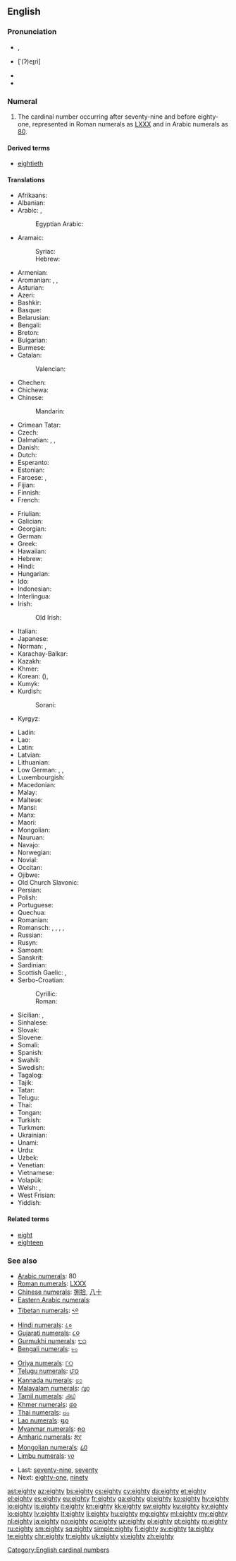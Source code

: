 ==English==

===Pronunciation===
* {{enPR|āʹti}}, {{IPA|/ˈeɪ.ti/|lang=en}}
* {{a|US}} [ˈ(ʔ)eɪ̯ɾi]
* {{audio|en-us-eighty.ogg|Audio (US)|lang=en}}
* {{rhymes|eɪti|lang=en}}

===Numeral===
{{head|en|numeral}}

# The cardinal number occurring after seventy-nine and before eighty-one, represented in Roman numerals as [[LXXX]] and in Arabic numerals as [[80]].

====Derived terms====
* [[eightieth]]

====Translations====
{{trans-top|80}}
* Afrikaans: {{t|af|tagtig}}
* Albanian: {{t|sq|tetëdhjetë}}
* Arabic: {{t|ar|ثَمانِينَ|tr=ṯamānīn|sc=Arab}}, {{qualifier|only nominative, formal}} {{t|ar|ثَمانُونَ|tr=ṯamānūn|sc=Arab}}
*: Egyptian Arabic: {{t|arz|تمنين|tr=tamanīn|sc=Arab}}
* Aramaic:
*: Syriac: {{t|syc|ܬܡܢܐܝܢ|tr=tmān'īn|c}}
*: Hebrew: {{t|arc|תמנאין|tr=tmān'īn|c}}
* Armenian: {{t+|hy|ութսուն|sc=Armn}}
* Aromanian: {{t|rup|opdzãts}}, {{t|rup|optdzãtsi}}, {{t|rup|ubdzãts}}
* Asturian: {{t+|ast|ochenta}}
* Azeri: {{t+|az|səksən}}
* Bashkir: {{t|ba|һикһән|sc=Cyrl}}
* Basque: {{t+|eu|laurogei}}
* Belarusian: {{t|be|во́семдзесят|sc=Cyrl}}
* Bengali: {{t|bn|আশি|tr=ashi|sc=Beng}}
* Breton: {{t+|br|pevar-ugent}}
* Bulgarian: {{t|bg|о́семдесет|sc=Cyrl}}
* Burmese: {{t|my|ရှစ်ဆယ်|sc=Mymr}}
* Catalan: {{t+|ca|vuitanta}}
*: Valencian: {{t+|ca|huitanta}}
* Chechen: {{t|ce|дезткъа}}
* Chichewa: {{t|ny|makumi asanu ndiatatu}}
* Chinese:
*: Mandarin: {{t+|cmn|八十|tr=bāshí|sc=Hani}}
* Crimean Tatar: {{t|crh|seksen}}
* Czech: {{t+|cs|osmdesát}}
* Dalmatian: {{t|dlm|otuonta}}, {{t|dlm|octuanta}}, {{t|dlm|otuant}}
* Danish: {{t+|da|firs}}
* Dutch: {{t+|nl|tachtig|f}}
* Esperanto: {{t|eo|okdek}}
* Estonian: {{t+|et|kaheksakümmend}}
* Faroese: {{t|fo|áttati}}, {{t|fo|fýrs}}
* Fijian: {{t|fj|walu saga vulu}}
* Finnish: {{t|fi|kahdeksankymmentä}}
* French: <!-- xte chokes on this. -->
*: {{qualifier|All French-speaking countries except part of Switzerland and Acadia}} {{t+|fr|quatre-vingts}}
*: {{qualifier|former word, Switzerland}} {{t+|fr|octante}}
*: {{qualifier|part of Switzerland}} {{t+|fr|huitante}}
* Friulian: {{t|fur|otante}}
* Galician: {{t+|gl|oitenta}}
* Georgian: {{t|ka|ოთხმოცი}}
* German: {{t+|de|achtzig|f}}
* Greek: {{t+|el|ογδόντα}}
* Hawaiian: {{t|haw|kanawalu}}
* Hebrew: {{t|he|שְׁמוֹנִים|m|f|tr=shmoním|sc=Hebr}}
* Hindi: {{t+|hi|अस्सी|tr=assī|sc=Deva}}
* Hungarian: {{t+|hu|nyolcvan}}
* Ido: {{t+|io|okadek}}
* Indonesian: {{t|id|delapan puluh}}
* Interlingua: {{t|ia|octanta}}
* Irish: {{t+|ga|ochtó}}
*: Old Irish: {{t|sga|ochtmoga}}
* Italian: {{t+|it|ottanta}}
* Japanese: {{t+|ja|八十|tr=はちじゅう, hachijū|sc=Jpan}}
* Norman: {{t|nrf|huiptante}}, {{t|nrf|quatre-vîngts}}
* Karachay-Balkar: {{t|krc|сексен|tr=seksen|sc=Cyrl}}
* Kazakh: {{t+|kk|сексен|sc=Cyrl}}
* Khmer: {{t+|km|ប៉ែតសិប|tr=pɐət səp|sc=Khmr}}
* Korean: {{t+|ko|팔십|sc=Kore}} ({{t+|ko|八十|sc=Kore}}), {{t+|ko|여든|sc=Kore}}
* Kumyk: {{t|kum|сексен|tr=seksen|sc=Cyrl}}
* Kurdish:
*: Sorani: {{t+|ku|هه‌شتا}}
* Kyrgyz: {{t+|ky|сексен|sc=Cyrl}}
{{trans-mid}}
* Ladin: {{t|lld|otanta}}
* Lao: {{t|lo|ແປດສິບ|sc=Laoo}}
* Latin: {{t|la|octōgintā}}
* Latvian: {{t+|lv|astoņdesmit}}
* Lithuanian: {{t+|lt|aštuoniasdešimt}}
* Low German: {{t|nds|achttig}} {{qualifier|etymological spelling}}, {{t|nds|achtig}}, {{t|nds|tachentig}}
* Luxembourgish: {{t|lb|achzeg}}
* Macedonian: {{t|mk|осумдесет}}
* Malay: {{t|ms|lapan puluh}}
* Maltese: {{t|mt|tmenin}}
* Mansi: {{t|mns|нёлсат|tr=ɲolsat}}
* Manx: {{t|gv|kiare feed}}
* Maori: {{t+|mi|waru tekau}}
* Mongolian: {{t|mn|ная|sc=Cyrl}}
* Nauruan: {{t|na|aojomo}}
* Navajo: {{t|nv|tseebídiin|sc=nv-Latn}}
* Norwegian: {{t+|no|åtti}}
* Novial: {{t|nov|otanti}}
* Occitan: {{t+|oc|ochanta}}
* Ojibwe: {{t|oj|nishwaasimidana}}
* Old Church Slavonic: {{t|cu|осмь дєсѧтъ|sc=Cyrs}}
* Persian: {{t+|fa|هشتاد|tr=haštâd}}
* Polish: {{t+|pl|osiemdziesiąt}}
* Portuguese: {{t+|pt|oitenta}}
* Quechua: {{t|qu|pusaq chunka}}
* Romanian: {{t+|ro|optzeci}}
* Romansch: {{t|rm|otganta}}, {{t|rm|otgonta}}, {{t|rm|otgànta}}, {{t|rm|ochaunta}}, {{t|rm|ottanta}}
* Russian: {{t+|ru|во́семьдесят}}
* Rusyn: {{t|rue|вӱсӱмдеся́ть|sc=Cyrl}}
* Samoan: {{t|sm|valugafulu}}
* Sanskrit: {{t|sa|अशीति|tr=aśītí|sc=Deva}}
* Sardinian: {{t|sc|otanta}}
* Scottish Gaelic: {{qualifier|old system}} {{t|gd|ceithir}} {{t|gd|fichead}}, {{qualifier|new system}} {{t|gd|ochdad}}
* Serbo-Croatian:
*: Cyrillic: {{t|sh|осамдесет}}
*: Roman: {{t|sh|osamdeset}}
* Sicilian: {{t+|scn|ottanta}}, {{t+|scn|uttanta}}
* Sinhalese: {{t|si|අසූව|sc=Sinh}}
* Slovak: {{t|sk|osemdesiat}}
* Slovene: {{t+|sl|osemdeset}}
* Somali: {{t|so|Sideedan}}
* Spanish: {{t+|es|ochenta}}
* Swahili: {{t+|sw|themanini}}
* Swedish: {{t+|sv|åttio}}
* Tagalog: {{t+|tl|labingwalo}}
* Tajik: {{t|tg|хаштод|sc=Cyrl}}
* Tatar: {{t+|tt|сиксән|sc=Cyrl}}
* Telugu: {{t+|te|ఎనభై}}
* Thai: {{t|th|แปดสิบ|tr=bpàet sìp|sc=Thai}}
* Tongan: {{t|to|valungofulu}}
* Turkish: {{t+|tr|seksen}}
* Turkmen: {{t+|tk|segsen}}
* Ukrainian: {{t+|uk|ві́сімдесят|sc=Cyrl}}
* Unami: {{t|unm|xash txinxke}}
* Urdu: {{t|ur|اسی|tr=assī|sc=ur-Arab}}
* Uzbek: {{t+|uz|sakson}}
* Venetian: {{t|vec|otanta}}
* Vietnamese: {{t+|vi|tám mươi}}
* Volapük: {{t+|vo|jöldeg}}
* Welsh: {{qualifier|vigesimal, traditional}} {{t+|cy|pedwar ugain}}, {{qualifier|decimal}} {{t+|cy|wyth deg}}
* West Frisian: {{t|fy|tachtich}}
* Yiddish: {{t|yi|אַכציק|tr=akhtsik|sc=Hebr}}
{{trans-bottom}}

====Related terms====
* [[eight]]
* [[eighteen]]

===See also===
{{rel-top|Symbols for eighty in various numeral systems}}
* [[w:Arabic numerals|Arabic numerals]]: 80
* [[w:Roman numerals|Roman numerals]]: [[LXXX]]
* [[w:Chinese numerals|Chinese numerals]]: [[捌]][[拾]], [[八]][[十]]
* [[w:Eastern Arabic numerals|Eastern Arabic numerals]]: {{l|mul|sc=Arab|٨٠}}
* [[w:Indian numerals|Tibetan numerals]]: [[༨༠]]
* [[w:Indian numerals|Hindi numerals]]: [[८०]]
* [[w:Indian numerals|Gujarati numerals]]: [[૮૦]]
* [[w:Indian numerals|Gurmukhi numerals]]: [[੮੦]]
* [[w:Indian numerals|Bengali numerals]]: [[৮০]]
{{mid2}}
* [[w:Indian numerals|Oriya numerals]]: [[୮୦]]
* [[w:Indian numerals|Telugu numerals]]: [[౮౦]]
* [[w:Indian numerals|Kannada numerals]]: [[೮೦]]
* [[w:Indian numerals|Malayalam numerals]]: [[൮൦]]
* [[w:Indian numerals|Tamil numerals]]: [[௮௰]]
* [[w:Khmer script|Khmer numerals]]: [[៨០]]
* [[w:Thai numerals|Thai numerals]]: [[๘๐]]
* [[w:Lao alphabet|Lao numerals]]: [[໘໐]]
* [[w:Burmese alphabet|Myanmar numerals]]: [[၈၀]]
* [[w:Amharic language|Amharic numerals]]: [[፰፲]]
* [[w:Mongolian alphabet|Mongolian numerals]]: [[᠘᠐]]
* [[w:Limbu language|Limbu numerals]]: [[᥎᥆]]
{{rel-bottom}}
* Last: [[seventy-nine]], [[seventy]]
* Next: [[eighty-one]], [[ninety]]

[[Category:English cardinal numbers]]

[[ast:eighty]]
[[az:eighty]]
[[bs:eighty]]
[[cs:eighty]]
[[cy:eighty]]
[[da:eighty]]
[[et:eighty]]
[[el:eighty]]
[[es:eighty]]
[[eu:eighty]]
[[fr:eighty]]
[[ga:eighty]]
[[gl:eighty]]
[[ko:eighty]]
[[hy:eighty]]
[[io:eighty]]
[[is:eighty]]
[[it:eighty]]
[[kn:eighty]]
[[kk:eighty]]
[[sw:eighty]]
[[ku:eighty]]
[[ky:eighty]]
[[lo:eighty]]
[[lv:eighty]]
[[lt:eighty]]
[[li:eighty]]
[[hu:eighty]]
[[mg:eighty]]
[[ml:eighty]]
[[my:eighty]]
[[nl:eighty]]
[[ja:eighty]]
[[no:eighty]]
[[oc:eighty]]
[[uz:eighty]]
[[pl:eighty]]
[[pt:eighty]]
[[ro:eighty]]
[[ru:eighty]]
[[sm:eighty]]
[[sq:eighty]]
[[simple:eighty]]
[[fi:eighty]]
[[sv:eighty]]
[[ta:eighty]]
[[te:eighty]]
[[chr:eighty]]
[[tr:eighty]]
[[uk:eighty]]
[[vi:eighty]]
[[zh:eighty]]